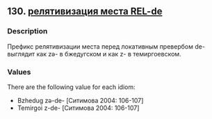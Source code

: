## 130. <a href =  'https://agricolamz.github.io/The_Circassian_Isoglosses_Database/130.html'>релятивизация места REL-de</a>
### Description

Префикс релятивизации места перед локативным превербом de- выглядит как zə- в бжедугском и как z- в темиргоевском.

### Values
There are the following value for each idiom:

* Bzhedug  zə-de- [Ситимова 2004: 106-107] 
* Temirgoi  z-de- [Ситимова 2004: 106-107] 

